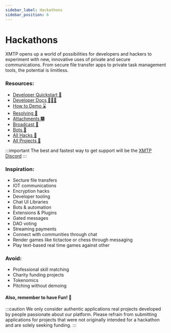 ```yaml
---
sidebar_label: Hackathons
sidebar_position: 6
---
```



# Hackathons

XMTP opens up a world of possibilities for developers and hackers to experiment with new, innovative uses of private and secure communications. From secure file transfer apps to private task management tools, the potential is limitless.

### Resources:

- [Developer Quickstart 💨](https://github.com/fabriguespe/xmtp-js-quickstart)
- [Developer Docs 🧑🏼‍💻](https://github.com/fabriguespe/xmtp-js-quickstart)
- [How to Demo ⌛️](https://xmtplabs.notion.site/How-to-demo-b0010fa1ec8c4e159770d2022e185a28)
- [Resolving 🔑](/docs/build/identity-resolution)
- [Attachments 🎆](https://xmtplabs.notion.site/How-to-demo-b0010fa1ec8c4e159770d2022e185a28)
- [Broadcast 📣](/docs/build/broadcast)
- [Bots 🤖](/docs/build/bots)
- [All Hacks 📖](https://xmtplabs.notion.site/a769d036fda24957ac4a58dc64d6daf8?v=237b9944eabe4ac4bef00a2a87decf0e&pvs=4)
- [All Projects 📖](https://xmtplabs.notion.site/a769d036fda24957ac4a58dc64d6daf8?v=144c073b420e499ab60e81afa5204c84&pvs=4)

:::important
The best and fastest way to get support will be the [XMTP Discord](https://discord.com/invite/xmtp)
:::

### Inspiration:

- Secture file transfers
- IOT communications
- Encryption hacks
- Developer tooling
- Chat UI Libraries
- Bots & automation
- Extensions & Plugins
- Gated messages
- DAO voting
- Streaming payments
- Connect with communities through chat
- Render games like tictactoe or chess through messaging
- Play text-based real time games against other

### Avoid:

- Professional skill matching
- Charity funding projects
- Tokenomics
- Pitching without demoing

#### Also, remember to have Fun! 🛝

:::caution We only consider authentic applications
real projects developed by people passionate about our platform. Please
refrain from submitting applications for projects that were not originally
intended for a hackathon and are solely seeking funding.
:::
